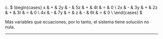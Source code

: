 
c. $
\begin{cases}
 x & + & 2y & - & 5z & + & 4t & = & 0 \\
2x & - & 3y & + & 2z & + & 3t & = & 0 \\
4x & - & 7y & + &  z & - & 6t & = & 0 \\
\end{cases}
$

Más variables que ecuaciones, por lo tanto, el sistema tiene solución no nula.

---
